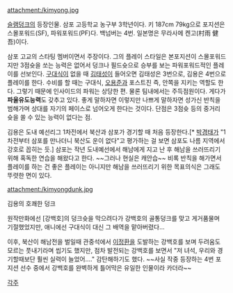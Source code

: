 attachment:/kimyong.jpg

[[슬램덩크]]의 등장인물. 삼포 고등학교 농구부 3학년이다. 키 187cm 79kg으로 포지션은 스몰포워드(SF), 파워포워드(PF)다. 백넘버는 4번. 일본명은 무라사메 켄고(村雨 健吾)이다.

삼포 고교의 스타팅 멤버이면서 주장이다. 그의 플레이 스타일은 본포지션이 스몰포워드지만 3점슛을 쏘는 능력은 없어서 덩크나 필드슛으로 승부를 보는 파워포워드적인 플레이를 선보인다. [[구대식]]이 없을 때 [[김태성]]이 들어오면 김태성은 3번으로, 김용은 4번으로 플레이를 한다. 수비를 할 때는 구대식, [[오용준]]과 포스트진 즉, 안쪽을 지키는 역할도 한다. 그렇기 때문에 인사이드의 파워는 상당한 편. 물론 팀내에서는 주득점원이다. 게다가 '''파울유도능력'''도 갖추고 있다. 좋게 말하자면 이렇지만 나쁘게 말하자면 성가신 반칙을 범해가며 상대를 자기의 페이스로 넘어오게 한다는 것이다. 단점은 3점슛 등의 중거리 슛을 쏠 수 있는 능력이 없다는 점.

김용은 도내 예선리그 1차전에서 북산과 삼포가 경기할 때 처음 등장한다.[* [[박경태]]가 "1차전부터 삼포를 만나더니 북산도 운이 없다"고 평가하는 걸 보면 삼포도 나름 지역에서 강호로 꼽히는 듯.] 삼포는 작년 도내예선에서 해남에게 지고 난 후 해남을 쓰러뜨리기 위해 혹독한 연습을 해왔다고 한다. ~~그러나 현실은 캐안습~~ 비록 반칙을 해가면서 플레이를 하는 건 좋은 플레이는 아니지만 해남을 쓰러뜨리기 위한 목표의식은 그래도 뚜렷한 면이 있다.

attachment:/kimyongdunk.jpg

김용의 호쾌한 덩크

원작만화에선 [강백호]의 덩크슛을 막으려다가 강백호의 골통덩크를 맞고 게거품물며 기절했었지만, 애니에선 구대식이 대신 그 배역을 맡아버렸다...

이후, 북산이 해남전을 벌일때 관중석에서 [[이정환]]을 도발하는 강백호를 보며 두려움도 모르는 풋내기라며 씹기도 했지만, 점차 발전되는 강백호를 보면서 "저 녀석, 우리와 경기할때보단 훨씬 실력이 늘었어...." 감탄해하기도 했다.
~~사실 작중 등장하는 4번 포지션 선수 중에서 강백호를 완벽하게 틀어막은 유일한 인물이라 카더라~~

[[각주]]
